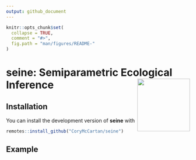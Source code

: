 ```yaml
---
output: github_document
---
```


<!-- README.md is generated from README.Rmd. Please edit that file -->

```r
knitr::opts_chunk$set(
  collapse = TRUE,
  comment = "#>",
  fig.path = "man/figures/README-"
)
```

# **seine**: Semiparametric Ecological Inference <a href="https://corymccartan.com/sei/"><img src="man/figures/logo.svg" align="right" height="144" /></a>

<!-- badges: start -->
<!-- badges: end -->

## Installation

You can install the development version of **seine** with

``` r
remotes::install_github("CoryMcCartan/seine")
```

## Example

